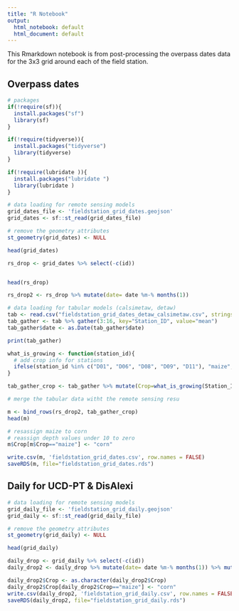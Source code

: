 ---
title: "R Notebook"
output:
  html_notebook: default
  html_document: default
---

This Rmarkdown notebook is from post-processing the overpass dates data for the 3x3 grid around each of the field station.

## Overpass dates

```{r}
# packages
if(!require(sf)){
  install.packages("sf")
  library(sf)
}

if(!require(tidyverse)){
  install.packages("tidyverse")
  library(tidyverse)
}

if(!require(lubridate )){
  install.packages("lubridate ")
  library(lubridate )
}
```

```{r}
# data loading for remote sensing models
grid_dates_file <- 'fieldstation_grid_dates.geojson'
grid_dates <- sf::st_read(grid_dates_file)

# remove the geometry attributes
st_geometry(grid_dates) <- NULL

head(grid_dates)

rs_drop <- grid_dates %>% select(-c(id))


head(rs_drop)

```

```{r}
rs_drop2 <- rs_drop %>% mutate(date= date %m-% months(1))

```


```{r}
# data loading for tabular models (calsimetaw, detaw)
tab <- read.csv("fieldstation_grid_dates_detaw_calsimetaw.csv", stringsAsFactors = FALSE)
tab_gather <- tab %>% gather(3:16, key="Station_ID", value="mean") 
tab_gather$date <- as.Date(tab_gather$date)

print(tab_gather)

what_is_growing <- function(station_id){
  # add crop info for stations 
  ifelse(station_id %in% c("D01", "D06", "D08", "D09", "D11"), "maize", ifelse(station_id %in% c("D02", "D07", "D10", "D13", "D14"), "alfalfa", "pasture"))
}

tab_gather_crop <- tab_gather %>% mutate(Crop=what_is_growing(Station_ID))

```



```{r}
# merge the tabular data witht the remote sensing resu

m <- bind_rows(rs_drop2, tab_gather_crop)
head(m)

# resassign maize to corn
# reassign depth values under 10 to zero
m$Crop[m$Crop=="maize"] <- "corn"

write.csv(m, 'fieldstation_grid_dates.csv', row.names = FALSE)
saveRDS(m, file="fieldstation_grid_dates.rds")

```



## Daily for UCD-PT & DisAlexi

```{r}
# data loading for remote sensing models
grid_daily_file <- 'fieldstation_grid_daily.geojson'
grid_daily <- sf::st_read(grid_daily_file)

# remove the geometry attributes
st_geometry(grid_daily) <- NULL

head(grid_daily)

daily_drop <- grid_daily %>% select(-c(id))
daily_drop2 <- daily_drop %>% mutate(date= date %m-% months(1)) %>% mutate_if(is.factor, as.character())

daily_drop2$Crop <- as.character(daily_drop2$Crop)
daily_drop2$Crop[daily_drop2$Crop=="maize"] <- "corn"
write.csv(daily_drop2, 'fieldstation_grid_daily.csv', row.names = FALSE)
saveRDS(daily_drop2, file="fieldstation_grid_daily.rds")

```
